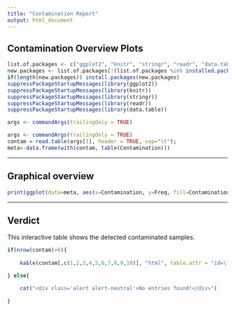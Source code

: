 ```yaml
---
title: "Contamination Report"
output: html_document
---
```


## Contamination Overview Plots

```r
list.of.packages <- c("ggplot2", "knitr", "stringr", "readr", "data.table")
new.packages <- list.of.packages[!(list.of.packages %in% installed.packages()[,"Package"])]
if(length(new.packages)) install.packages(new.packages)
suppressPackageStartupMessages(library(ggplot2))
suppressPackageStartupMessages(library(knitr))
suppressPackageStartupMessages(library(stringr))
suppressPackageStartupMessages(library(readr))
suppressPackageStartupMessages(library(data.table))

args <- commandArgs(trailingOnly = TRUE)

args <- commandArgs(trailingOnly = TRUE)
contam = read.table(args[1], header = TRUE, sep="\t");
meta<-data.frame(with(contam, table(Contamination)))
```
---

## Graphical overview 

```r

print(ggplot(data=meta, aes(x=Contamination, y=Freq, fill=Contamination)) + geom_bar(stat="identity") + xlab("Contamination Status") + ylab("Samples")  )

```
---

## Verdict 


This interactive table shows the detected contaminated samples. 

```r
if(nrow(contam)>0){
	
	kable(contam[,c(1,2,3,4,5,6,7,8,9,10)], "html", table.attr = "id=\"contam_table\" class=\"table table-bordered table-striped display responsive nowrap\"",caption = "TYPE: 1 = reliable heteroplasmy; 2 = Heteroplasmy in low complexity region (LCR); 3 = Major/Minor component are swapped for forward and reverse strand") 

} else{

	cat("<div class='alert alert-neutral'>No entries found!</div>")
	
}
```
<script type="text/javascript">
  $(document).ready(function() {
  	$('#contam_table').DataTable({
  	
       responsive: {
            details: {
                display: $.fn.dataTable.Responsive.display.modal( {
                    header: function ( row ) {
                        var data = row.data();
                        return 'Details for '+data[0];
                    }
                } ),
                renderer: function ( api, rowIdx, columns ) {
                    var data = $.map( columns, function ( col, i ) {
                        return '<b>' + col.title+':'+'</b><br>'+
                                col.data+'<br><hr>';
                    } ).join('');
 
                    return $('<div/>').append( data );
                }
            }
       },
         
       "fnRowCallback": function( nRow, aData, iDisplayIndex, iDisplayIndexFull ) {
          if ( aData[6] != "1" ){
            $('td', nRow).css('background-color', '#f2dede');
          }
       }
  	
  	});
	} );
</script>

